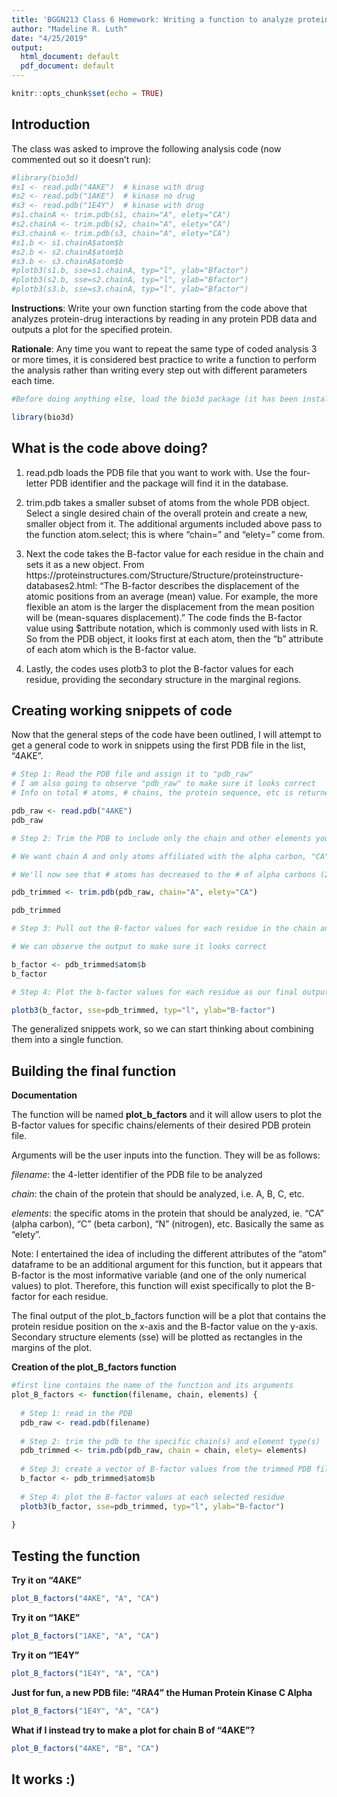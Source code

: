 ```yaml
---
title: 'BGGN213 Class 6 Homework: Writing a function to analyze protein-drug interactions'
author: "Madeline R. Luth"
date: "4/25/2019"
output:
  html_document: default
  pdf_document: default
---
```


```r
knitr::opts_chunk$set(echo = TRUE)
```
## Introduction

The class was asked to improve the following analysis code (now commented out so it doesn't run):

```r
#library(bio3d)
#s1 <- read.pdb("4AKE")  # kinase with drug
#s2 <- read.pdb("1AKE")  # kinase no drug
#s3 <- read.pdb("1E4Y")  # kinase with drug
#s1.chainA <- trim.pdb(s1, chain="A", elety="CA")
#s2.chainA <- trim.pdb(s2, chain="A", elety="CA")
#s3.chainA <- trim.pdb(s3, chain="A", elety="CA")
#s1.b <- s1.chainA$atom$b
#s2.b <- s2.chainA$atom$b
#s3.b <- s3.chainA$atom$b
#plotb3(s1.b, sse=s1.chainA, typ="l", ylab="Bfactor")
#plotb3(s2.b, sse=s2.chainA, typ="l", ylab="Bfactor")
#plotb3(s3.b, sse=s3.chainA, typ="l", ylab="Bfactor")
```

**Instructions**: Write your own function starting from the code above that analyzes protein-drug interactions by reading in any protein PDB data and outputs a plot for the specified protein.

**Rationale**: Any time you want to repeat the same type of coded analysis 3 or more times, it is considered best practice to write a function to perform the analysis rather than writing every step out with different parameters each time.

```r
#Before doing anything else, load the bio3d package (it has been installed previously)

library(bio3d)
```

## What is the code above doing?

1. read.pdb loads the PDB file that you want to work with. Use the four-letter PDB identifier and the package will find it in the database.

2. trim.pdb takes a smaller subset of atoms from the whole PDB object. Select a single desired chain of the overall protein and create a new, smaller object from it. The additional arguments included above pass to the function atom.select; this is where "chain=" and "elety=" come from.

3. Next the code takes the B-factor value for each residue in the chain and sets it as a new object. From https://proteinstructures.com/Structure/Structure/proteinstructure-databases2.html: "The B-factor describes the displacement of the atomic positions from an average (mean) value. For example, the more flexible an atom is the larger the displacement from the mean position will be (mean-squares displacement)." The code finds the B-factor value using $attribute notation, which is commonly used with lists in R. So from the PDB object, it looks first at each atom, then the "b" attribute of each atom which is the B-factor value.

4. Lastly, the codes uses plotb3 to plot the B-factor values for each residue, providing the secondary structure in the marginal regions.

## Creating working snippets of code

Now that the general steps of the code have been outlined, I will attempt to get a general code to work in snippets using the first PDB file in the list, "4AKE".

```r
# Step 1: Read the PDB file and assign it to "pdb_raw"
# I am also going to observe "pdb_raw" to make sure it looks correct
# Info on total # atoms, # chains, the protein sequence, etc is returned

pdb_raw <- read.pdb("4AKE")
pdb_raw
```
```r
# Step 2: Trim the PDB to include only the chain and other elements you want to work with and assign it to "pdb_trimmed"

# We want chain A and only atoms affiliated with the alpha carbon, "CA"

# We'll now see that # atoms has decreased to the # of alpha carbons (214), and there is only one chain instead of two (as expected)

pdb_trimmed <- trim.pdb(pdb_raw, chain="A", elety="CA")

pdb_trimmed

```
```r
# Step 3: Pull out the B-factor values for each residue in the chain and assign the result to "b_factor"

# We can observe the output to make sure it looks correct

b_factor <- pdb_trimmed$atom$b
b_factor
```

```r
# Step 4: Plot the b-factor values for each residue as our final output

plotb3(b_factor, sse=pdb_trimmed, typ="l", ylab="B-factor")
```





The generalized snippets work, so we can start thinking about combining them into a single function.



## Building the final function



**Documentation**


The function will be named **plot_b_factors** and it will allow users to plot the B-factor values for specific chains/elements of their desired PDB protein file.



Arguments will be the user inputs into the function. They will be as follows:




  *filename*: the 4-letter identifier of the PDB file to be analyzed

  *chain*: the chain of the protein that should be analyzed, i.e. A, B,   C, etc.

  *elements*: the specific atoms in the protein that should be analyzed,   ie. "CA" (alpha carbon), "C" (beta carbon), "N" (nitrogen), etc.        Basically the same as "elety".

Note: I entertained the idea of including the different attributes of the "atom" dataframe to be an additional argument for this function, but it appears that B-factor is the most informative variable (and one of the only numerical values) to plot. Therefore, this function will exist specifically to plot the B-factor for each residue.

The final output of the plot_b_factors function will be a plot that contains the protein residue position on the x-axis and the B-factor value on the y-axis. Secondary structure elements (sse) will be plotted as rectangles in the margins of the plot.


**Creation of the plot_B_factors function**
```r
#first line contains the name of the function and its arguments
plot_B_factors <- function(filename, chain, elements) {
  
  # Step 1: read in the PDB
  pdb_raw <- read.pdb(filename)
  
  # Step 2: trim the pdb to the specific chain(s) and element type(s)
  pdb_trimmed <- trim.pdb(pdb_raw, chain = chain, elety= elements)
  
  # Step 3: create a vector of B-factor values from the trimmed PDB file
  b_factor <- pdb_trimmed$atom$b
  
  # Step 4: plot the B-factor values at each selected residue
  plotb3(b_factor, sse=pdb_trimmed, typ="l", ylab="B-factor")
  
}

```

## Testing the function

**Try it on "4AKE"**

```r
plot_B_factors("4AKE", "A", "CA")
```

**Try it on "1AKE"**

```r
plot_B_factors("1AKE", "A", "CA")
```

**Try it on "1E4Y"**

```r
plot_B_factors("1E4Y", "A", "CA")
```

**Just for fun, a new PDB file: "4RA4" the Human Protein Kinase C Alpha**

```r
plot_B_factors("1E4Y", "A", "CA")
```

**What if I instead try to make a plot for chain B of "4AKE"?**

```r
plot_B_factors("4AKE", "B", "CA")
```


## It works :)













